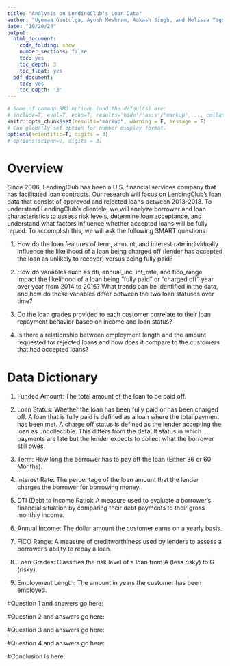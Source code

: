 ---
title: "Analysis on LendingClub's Loan Data"
author: "Uyemaa Gantulga, Ayush Meshram, Aakash Singh, and Melissa Yago"
date: "10/20/24"
output:
  html_document:
    code_folding: show
    number_sections: false
    toc: yes
    toc_depth: 3
    toc_float: yes
  pdf_document:
    toc: yes
    toc_depth: '3'
---

```{r setup, include=F}
# Some of common RMD options (and the defaults) are: 
# include=T, eval=T, echo=T, results='hide'/'asis'/'markup',..., collapse=F, warning=T, message=T, error=T, cache=T, fig.width=6, fig.height=4, fig.dim=c(6,4) #inches, fig.align='left'/'center','right', 
knitr::opts_chunk$set(results="markup", warning = F, message = F)
# Can globally set option for number display format.
options(scientific=T, digits = 3) 
# options(scipen=9, digits = 3) 
```

# Overview

Since 2006, LendingClub has been a U.S. financial services company that has facilitated loan contracts. Our research will focus on LendingClub's loan data that consist of approved and rejected loans between 2013-2018. To understand LendingClub’s clientele, we will analyze borrower and loan characteristics to assess risk levels, determine loan acceptance, and understand what factors influence whether accepted loans will be fully repaid. To accomplish this, we will ask the following SMART questions:


1. How do the loan features of term, amount, and interest rate individually influence the likelihood of a loan being charged off (lender has accepted the loan as unlikely to recover) versus being fully paid? 

2. How do variables such as dti, annual_inc, int_rate, and fico_range impact the likelihood of a loan being "fully paid" or "charged off" year over year from 2014 to 2016? What trends can be identified in the data, and how do these variables differ between the two loan statuses over time?

3. Do the loan grades provided to each customer correlate to their loan repayment behavior based on income and loan status? 

4. Is there a relationship between employment length and the amount requested for rejected loans and how does it compare to the customers that had accepted loans?

# Data Dictionary

1. Funded Amount: The total amount of the loan to be paid off.

2. Loan Status: Whether the loan has been fully paid or has been charged off. A loan that is fully paid is defined as a loan where the total payment has been met. A charge off status is defined as the lender accepting the loan as uncollectible. This differs from the default status in which payments are late but the lender expects to collect what the borrower still owes.  

3. Term: How long the borrower has to pay off the loan (Either 36 or 60 Months).

4. Interest Rate: The percentage of the loan amount that the lender charges the borrower for borrowing money. 

5. DTI (Debt to Income Ratio): A measure used to evaluate a borrower's financial situation by comparing their debt payments to their gross monthly income. 

6. Annual Income: The dollar amount the customer earns on a yearly basis. 

7. FICO Range: A measure of creditworthiness used by lenders to assess a borrower's ability to repay a loan. 

8. Loan Grades: Classifies the risk level of a loan from A (less risky) to G (risky). 

9. Employment Length: The amount in years the customer has been employed. 


#Question 1 and answers go here:

#Question 2 and answers go here:

#Question 3 and answers go here:

#Question 4 and answers go here:


#Conclusion is here. 




